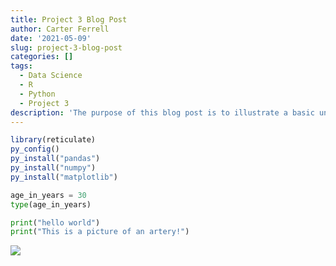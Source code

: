 ```yaml
---
title: Project 3 Blog Post
author: Carter Ferrell
date: '2021-05-09'
slug: project-3-blog-post
categories: []
tags:
  - Data Science
  - R
  - Python
  - Project 3
description: 'The purpose of this blog post is to illustrate a basic understanding of python.'
---
```


```R
library(reticulate)
py_config()
py_install("pandas")
py_install("numpy")
py_install("matplotlib")
```


```python

age_in_years = 30
type(age_in_years)

print("hello world")
print("This is a picture of an artery!")
```

![](/post/2021-05-09-project-3-blog-post_files/artery.PNG)